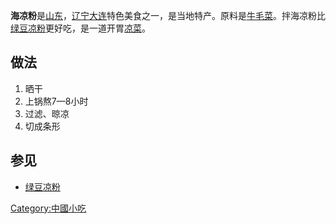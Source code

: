 {{expand|time=2014-12-28T10:45:28+00:00}}
'''海凉粉'''是[[山东|山东]]，[[辽宁|辽宁]][[大连|大连]]特色美食之一，是当地特产。原料是[[牛毛菜|牛毛菜]]。拌海凉粉比[[绿豆|绿豆]][[凉粉|凉粉]]更好吃，是一道开胃[[凉菜|凉菜]]。

== 做法 ==
# 晒干
# 上锅熬7—8小时
# 过滤、晾凉
# 切成条形
== 参见 ==
* [[绿豆凉粉|绿豆凉粉]]

[[Category:中國小吃|Category:中國小吃]]